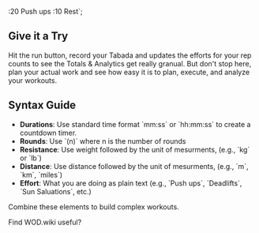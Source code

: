 
  :20 Push ups
  :10 Rest`;

<Meta title="Playground" />
<SoundProvider>
  <ScreenProvider>
    <h2 className="text-3xl font-bold pt-4 mb-4">Give it a Try</h2>
    <p>
      Hit the run button, record your Tabada and updates the efforts for your rep counts to see the Totals & Analytics get really granual. 
      But don't stop here, plan your actual work and see how easy it is to plan, execute, and analyze your workouts.
    </p>
    <div className="flex flex-col md:flex-row">      
      <div className="w-full md:w-2/3 pt-4">
        <EditorContainer code={code}/>
      </div>
      <div className="w-full md:w-1/3 md:pl-4">
        <h2 className="text-lg font-semibold mb-2 mt-4">Syntax Guide</h2>
        <ul className="list-none space-y-2 mb-6">  
          <li><strong>Durations</strong>: Use standard time format `mm:ss` or `hh:mm:ss` to create a countdown timer.</li>
          <li><strong>Rounds</strong>: Use `(n)` where n is the number of rounds</li>
          <li><strong>Resistance</strong>: Use weight followed by the unit of mesurments, (e.g., `kg` or `lb`)</li>
          <li><strong>Distance</strong>: Use distance followed by the unit of mesurments, (e.g., `m`, `km`, `miles`)</li>
          <li><strong>Effort</strong>: What you are doing as plain text (e.g., `Push ups`, `Deadlifts`, `Sun Saluations`, etc.)</li>
        </ul>
        <p className="text-sm text-gray-600">Combine these elements to build complex workouts.</p>
      </div>
    </div>
  </ScreenProvider>
</SoundProvider>

<div className="grid justify-items-center" style={{ marginTop: '2rem', textAlign: 'center' }}>
  <div className="text-sm" style={{ marginBottom: '1rem' }}>Find WOD.wiki useful?</div>
  <BuyMeACoffee />
</div>